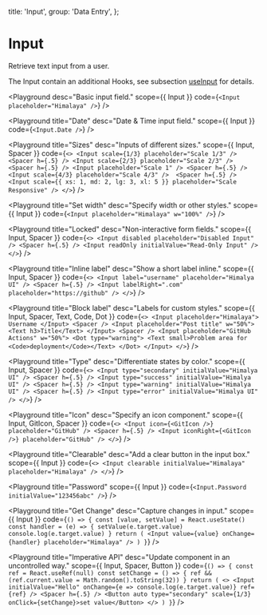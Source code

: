 
  title: 'Input',
  group: 'Data Entry',
};

# Input

Retrieve text input from a user.

The Input contain an additional Hooks, see subsection [useInput](/hooks/use-input) for details.

<Playground
  desc="Basic input field."
  scope={{ Input }}
  code={`
<Input placeholder="Himalaya" />
`}
/>

<Playground
  title="Date"
  desc="Date & Time input field."
  scope={{ Input }}
  code={`
<Input.Date />
`}
/>

<Playground
  title="Sizes"
  desc="Inputs of different sizes."
  scope={{ Input, Spacer }}
  code={`
<>
  <Input scale={1/3} placeholder="Scale 1/3" /> <Spacer h={.5} />
  <Input scale={2/3} placeholder="Scale 2/3" /> <Spacer h={.5} />
  <Input placeholder="Scale 1" /> <Spacer h={.5} />
  <Input scale={4/3} placeholder="Scale 4/3" />  <Spacer h={.5} />
  <Input scale={{ xs: 1, md: 2, lg: 3, xl: 5 }} placeholder="Scale Responsive" />
</>
`}
/>

<Playground
  title="Set width"
  desc="Specify width or other styles."
  scope={{ Input }}
  code={`
<Input placeholder="Himalaya" w="100%" />
`}
/>

<Playground
  title="Locked"
  desc="Non-interactive form fields."
  scope={{ Input, Spacer }}
  code={`
<>
  <Input disabled placeholder="Disabled Input" />
  <Spacer h={.5} />
  <Input readOnly initialValue="Read-Only Input" />
</>
`}
/>


<Playground
  title="Inline label"
  desc="Show a short label inline."
  scope={{ Input, Spacer }}
  code={`
<>
  <Input label="username" placeholder="Himalya UI" />
  <Spacer h={.5} />
  <Input labelRight=".com" placeholder="https://github" />
</>
`}
/>

<Playground
  title="Block label"
  desc="Labels for custom styles."
  scope={{ Input, Spacer, Text, Code, Dot }}
  code={`
<>
  <Input placeholder="Himalaya">
    Username
  </Input>
  <Spacer />
  <Input placeholder="Post title" w="50%">
    <Text h3>Title</Text>
  </Input>
  <Spacer />
  <Input placeholder="GitHub Actions" w="50%">
    <Dot type="warning">
      <Text small>Problem area for <Code>deployment</Code></Text>
    </Dot>
  </Input>
</>
`}
/>

<Playground
  title="Type"
  desc="Differentiate states by color."
  scope={{ Input, Spacer }}
  code={`
<>
  <Input type="secondary" initialValue="Himalya UI" />
  <Spacer h={.5} />
  <Input type="success" initialValue="Himalya UI" />
  <Spacer h={.5} />
  <Input type="warning" initialValue="Himalya UI" />
  <Spacer h={.5} />
  <Input type="error" initialValue="Himalya UI" />
</>
`}
/>

<Playground
  title="Icon"
  desc="Specify an icon component."
  scope={{ Input, GitIcon, Spacer }}
  code={`
<>
  <Input icon={<GitIcon />} placeholder="GitHub" />
  <Spacer h={.5} />
  <Input iconRight={<GitIcon />} placeholder="GitHub" />
</>
`}
/>

<Playground
  title="Clearable"
  desc="Add a clear button in the input box."
  scope={{ Input }}
  code={`
<>
  <Input clearable initialValue="Himalaya" placeholder="Himalaya" />
</>
`}
/>

<Playground
  title="Password"
  scope={{ Input }}
  code={`
<Input.Password initialValue="123456abc" />
`}
/>

<Playground
  title="Get Change"
  desc="Capture changes in input."
  scope={{ Input }}
  code={`
() => {
  const [value, setValue] = React.useState()
  const handler = (e) => {
    setValue(e.target.value)
    console.log(e.target.value)
  }
  return (
    <Input value={value} onChange={handler} placeholder="Himalaya" />
  )
}
`}
/>

<Playground
  title="Imperative API"
  desc="Update component in an uncontrolled way."
  scope={{ Input, Spacer, Button }}
  code={`
() => {
  const ref = React.useRef(null)
  const setChange = () => {
    ref && (ref.current.value = Math.random().toString(32))
  }
  return (
    <>
      <Input initialValue="Hello" onChange={e => console.log(e.target.value)} ref={ref} />
      <Spacer h={.5} />
      <Button auto type="secondary" scale={1/3} onClick={setChange}>set value</Button>
    </>
  )
}
`}
/>

<Attributes component="Input" edit="/app/components/input.mdx"></Attributes>
